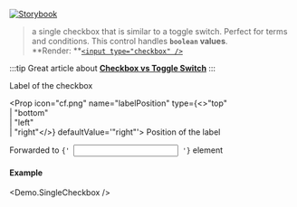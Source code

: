 
[![Storybook](https://img.shields.io/badge/Storybook-%23E06A8C?style=flat-square&logo=storybook&labelColor=%23ececec)](https://master--6181962da34217003a0d0018.chromatic.com?path=/story/controls-singlecheckbox--default-control)

> a single checkbox that is similar to a toggle switch. Perfect for terms and conditions. This control handles **`boolean` values**.<br />
> **Render: **[`<input type="checkbox" />`](https://developer.mozilla.org/en-US/docs/Web/HTML/Element/input/checkbox)

:::tip
Great article about **[Checkbox vs Toggle Switch](https://uxplanet.org/checkbox-vs-toggle-switch-7fc6e83f10b8)**
:::

<Props>
  <CommonProps />

  <Prop icon="cf.png" name="label" type="node">
    Label of the checkbox
  </Prop>

  <Prop icon="cf.png" name="labelPosition" type={<>"top"<br />| "bottom"<br />| "left"<br />| "right"</>} defaultValue='"right"'>
    Position of the label
  </Prop>

  <Prop icon="html5.png" name="{...props}" type="object">
    Forwarded to <code>{' <input /> '}</code> element
  </Prop>
</Props>

#### Example
<Demo.SingleCheckbox />